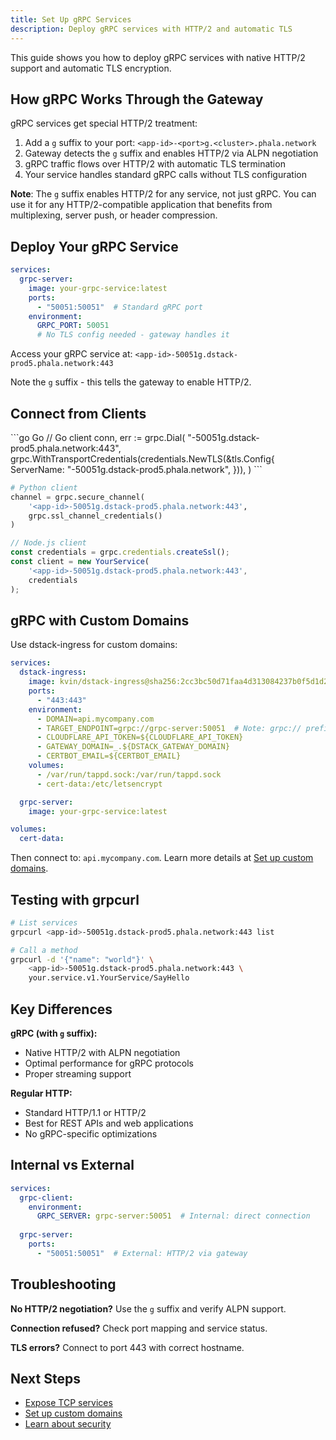```yaml
---
title: Set Up gRPC Services
description: Deploy gRPC services with HTTP/2 and automatic TLS
---
```


This guide shows you how to deploy gRPC services with native HTTP/2 support and automatic TLS encryption.

## How gRPC Works Through the Gateway

gRPC services get special HTTP/2 treatment:
1. Add a `g` suffix to your port: `<app-id>-<port>g.<cluster>.phala.network`
2. Gateway detects the `g` suffix and enables HTTP/2 via ALPN negotiation
3. gRPC traffic flows over HTTP/2 with automatic TLS termination
4. Your service handles standard gRPC calls without TLS configuration

**Note**: The `g` suffix enables HTTP/2 for any service, not just gRPC. You can use it for any HTTP/2-compatible application that benefits from multiplexing, server push, or header compression.

## Deploy Your gRPC Service

```yaml
services:
  grpc-server:
    image: your-grpc-service:latest
    ports:
      - "50051:50051"  # Standard gRPC port
    environment:
      GRPC_PORT: 50051
      # No TLS config needed - gateway handles it
```

Access your gRPC service at: `<app-id>-50051g.dstack-prod5.phala.network:443`

Note the `g` suffix - this tells the gateway to enable HTTP/2.

## Connect from Clients

<CodeGroup>
```go Go
// Go client
conn, err := grpc.Dial(
    "<app-id>-50051g.dstack-prod5.phala.network:443",
    grpc.WithTransportCredentials(credentials.NewTLS(&tls.Config{
        ServerName: "<app-id>-50051g.dstack-prod5.phala.network",
    })),
)
```

```python Python
# Python client
channel = grpc.secure_channel(
    '<app-id>-50051g.dstack-prod5.phala.network:443',
    grpc.ssl_channel_credentials()
)
```

```javascript Node.js
// Node.js client
const credentials = grpc.credentials.createSsl();
const client = new YourService(
    '<app-id>-50051g.dstack-prod5.phala.network:443',
    credentials
);
```
</CodeGroup>

## gRPC with Custom Domains

Use dstack-ingress for custom domains:

```yaml
services:
  dstack-ingress:
    image: kvin/dstack-ingress@sha256:2cc3bc50d71faa4d313084237b0f5d1d25963024f2484c7a6414aed075883cdd
    ports:
      - "443:443"
    environment:
      - DOMAIN=api.mycompany.com
      - TARGET_ENDPOINT=grpc://grpc-server:50051  # Note: grpc:// prefix
      - CLOUDFLARE_API_TOKEN=${CLOUDFLARE_API_TOKEN}
      - GATEWAY_DOMAIN=_.${DSTACK_GATEWAY_DOMAIN}
      - CERTBOT_EMAIL=${CERTBOT_EMAIL}
    volumes:
      - /var/run/tappd.sock:/var/run/tappd.sock
      - cert-data:/etc/letsencrypt

  grpc-server:
    image: your-grpc-service:latest

volumes:
  cert-data:
```

Then connect to: `api.mycompany.com`. Learn more details at [Set up custom domains](setup-custom-domain).

## Testing with grpcurl

```bash
# List services
grpcurl <app-id>-50051g.dstack-prod5.phala.network:443 list

# Call a method
grpcurl -d '{"name": "world"}' \
    <app-id>-50051g.dstack-prod5.phala.network:443 \
    your.service.v1.YourService/SayHello
```

## Key Differences

**gRPC (with `g` suffix):**
- Native HTTP/2 with ALPN negotiation
- Optimal performance for gRPC protocols
- Proper streaming support

**Regular HTTP:**
- Standard HTTP/1.1 or HTTP/2
- Best for REST APIs and web applications
- No gRPC-specific optimizations

## Internal vs External

```yaml
services:
  grpc-client:
    environment:
      GRPC_SERVER: grpc-server:50051  # Internal: direct connection
      
  grpc-server:
    ports:
      - "50051:50051"  # External: HTTP/2 via gateway
```

## Troubleshooting

**No HTTP/2 negotiation?** Use the `g` suffix and verify ALPN support.

**Connection refused?** Check port mapping and service status.

**TLS errors?** Connect to port 443 with correct hostname.

## Next Steps

- [Expose TCP services](expose-tcp-service)
- [Set up custom domains](setup-custom-domain)
- [Learn about security](/phala-cloud/networking/security)
